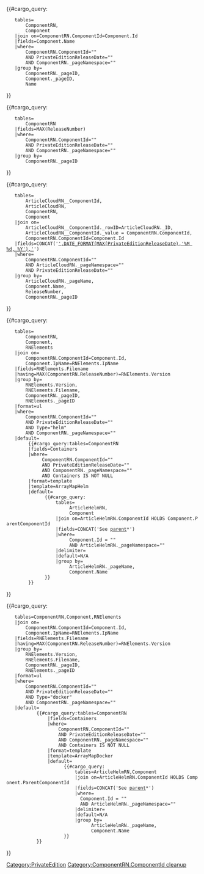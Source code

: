 <includeonly><tr>
<td><!-- 

	get component name 

-->{{#cargo_query:
	tables=
		ComponentRN,
		Component
	|join on=ComponentRN.ComponentId=Component.Id
	|fields=Component.Name
	|where=
		ComponentRN.ComponentId="{{{ComponentId|}}}" 
		AND PrivateEditionReleaseDate="{{{PrivateEditionReleaseDate|}}}" 
		AND ComponentRN._pageNamespace="{{NAMESPACENUMBER}}"
	|group by=
		ComponentRN._pageID,
		Component._pageID,
		Name
}}
</td>
<td><!-- 

	get release number 

-->
{{#cargo_query:
	tables=
		ComponentRN
	|fields=MAX(ReleaseNumber)
	|where=
		ComponentRN.ComponentId="{{{ComponentId|}}}" 
		AND PrivateEditionReleaseDate="{{{PrivateEditionReleaseDate|}}}" 
		AND ComponentRN._pageNamespace="{{NAMESPACENUMBER}}"
	|group by=
		ComponentRN._pageID
}}
</td>
<td><!-- 

	get release date and format as link to ArticleCloudRN page 

-->{{#cargo_query:
	tables=
		ArticleCloudRN__ComponentId,
		ArticleCloudRN,
		ComponentRN,
		Component
	|join on=
		ArticleCloudRN__ComponentId._rowID=ArticleCloudRN._ID,
		ArticleCloudRN__ComponentId._value = ComponentRN.ComponentId,
		ComponentRN.ComponentId=Component.Id
	|fields=CONCAT('[[',ArticleCloudRN._pageName,'#',Component.Name,'-',ReleaseNumber,'|',DATE_FORMAT(MAX(PrivateEditionReleaseDate),'%M %d, %Y'),']]')
	|where=
		ComponentRN.ComponentId="{{{ComponentId|}}}" 
		AND ArticleCloudRN._pageNamespace="{{NAMESPACENUMBER}}" 
		AND PrivateEditionReleaseDate="{{{PrivateEditionReleaseDate|}}}"
	|group by=
		ArticleCloudRN._pageName,
		Component.Name,
		ReleaseNumber,
		ComponentRN._pageID
}}
</td>
<td>
<!-- 

	finding helm from RNElements with default to manual containers list from ComponentRN 

-->{{#cargo_query:
	tables=
		ComponentRN,
		Component,
		RNElements
	|join on=
		ComponentRN.ComponentId=Component.Id,
		Component.IpName=RNElements.IpName
	|fields=RNElements.Filename
	|having=MAX(ComponentRN.ReleaseNumber)=RNElements.Version
	|group by=
		RNElements.Version,
		RNElements.Filename,
		ComponentRN._pageID,
		RNElements._pageID
	|format=ul
	|where=
		ComponentRN.ComponentId="{{{ComponentId|}}}" 
		AND PrivateEditionReleaseDate="{{{PrivateEditionReleaseDate|}}}" 
		AND Type="helm" 
		AND ComponentRN._pageNamespace="{{NAMESPACENUMBER}}"
	|default=
	     {{#cargo_query:tables=ComponentRN
	     |fields=Containers
	     |where=
		      ComponentRN.ComponentId="{{{ComponentId|}}}" 
		      AND PrivateEditionReleaseDate="{{{PrivateEditionReleaseDate|}}}" 
		      AND ComponentRN._pageNamespace="{{NAMESPACENUMBER}}" 
		      AND Containers IS NOT NULL
	     |format=template
	     |template=ArrayMapHelm
	     |default=
	           {{#cargo_query: 
		           tables=
			            ArticleHelmRN,
			            Component
		           |join on=ArticleHelmRN.ComponentId HOLDS Component.ParentComponentId
		           |fields=CONCAT('See [[',ArticleHelmRN._pageName,'|parent]]*') 
		           |where=
			            Component.Id = "{{{ComponentId|}}}" 
			            AND ArticleHelmRN._pageNamespace="{{NAMESPACENUMBER}}"
		           |delimiter= 
		           |default=N/A
		           |group by=
		           		ArticleHelmRN._pageName,
		           		Component.Name
	           }}
	     }}
}}
</td>
<td><!-- 

	finding containers from RNElements with default to manual containers list from ComponentRN 

-->{{#cargo_query:
	tables=ComponentRN,Component,RNElements
	|join on=
		ComponentRN.ComponentId=Component.Id,
		Component.IpName=RNElements.IpName
	|fields=RNElements.Filename
	|having=MAX(ComponentRN.ReleaseNumber)=RNElements.Version
	|group by=
		RNElements.Version,
		RNElements.Filename,
		ComponentRN._pageID,
		RNElements._pageID
	|format=ul
	|where=
		ComponentRN.ComponentId="{{{ComponentId|}}}" 
		AND PrivateEditionReleaseDate="{{{PrivateEditionReleaseDate|}}}" 
		AND Type="docker" 
		AND ComponentRN._pageNamespace="{{NAMESPACENUMBER}}"
	|default=
	        {{#cargo_query:tables=ComponentRN
		        |fields=Containers
		        |where=
		        	ComponentRN.ComponentId="{{{ComponentId|}}}" 
		        	AND PrivateEditionReleaseDate="{{{PrivateEditionReleaseDate|}}}" 
		        	AND ComponentRN._pageNamespace="{{NAMESPACENUMBER}}" 
		        	AND Containers IS NOT NULL
		        |format=template
		        |template=ArrayMapDocker
		        |default=
		              {{#cargo_query: 
			              tables=ArticleHelmRN,Component
			              |join on=ArticleHelmRN.ComponentId HOLDS Component.ParentComponentId
			              |fields=CONCAT('See [[',ArticleHelmRN._pageName,'|parent]]*') 
			              |where=
			              	Component.Id = "{{{ComponentId|}}}" 
			              	AND ArticleHelmRN._pageNamespace="{{NAMESPACENUMBER}}"
			              |delimiter= 
			              |default=N/A
			              |group by=
			              		ArticleHelmRN._pageName,
			              		Component.Name
		              }}
	        }}
}}
</td>
</tr></includeonly><noinclude>[[Category:PrivateEdition]][[Category:ComponentRN.ComponentId cleanup]]</noinclude>